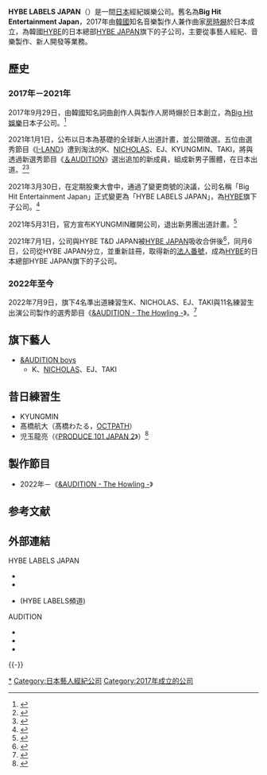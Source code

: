 {{UTC+9}}
{{Infobox company
| name = HYBE LABELS JAPAN
| name_en = HYBE LABELS JAPAN Inc.
| logo = HYBE LABELS JAPAN logo.png
| logo_size = 
| logo_caption = 
| image =          
| image_size =
| image_caption =
| native_name = ハイブ・レーベルズ・ジャパン
| native_name_lang =ja
| trading_name = 
| other_name = 
| former_name = Big Hit Entertainment Japan
| type = [[私人公司|私人]][[子公司|子公司]]
| local_code_name = JP
| local_code = 1010401161307 
| foundation = {{Start date|2017|09|29}}
| founder =  [[房時爀|房時爀]]
| location = {{JPN}}[[東京都|東京都]][[港區_(東京都)|港區]][[芝大門|芝大門]]2丁目2番11號(泉芝大門大樓)5樓<ref name=公司資訊>{{Cite web|title=株式会社HYBE LABELS JAPAN 東京都港区 法人番号:1010401161307 の詳細 - 法人.info|url=https://www.houjin.info/detail/1010401161307/|website=www.houjin.info|date=2021-07-06|accessdate=2021-07-29|language=ja|archive-date=2022-01-25|archive-url=https://web.archive.org/web/20220125165437/https://www.houjin.info/detail/1010401161307/}}</ref>
| area_served = 
| key_people =  李命學 <ref>{{Cite web|title=Big Hit Entertainment Japan(BHEJ) - ＴＯＫＹＯカオスエリアコレクション（ＴＣＣ２）|url=http://tcc2.seesaa.net/article/455471339.html?amp=1&__twitter_impression=true|accessdate=2021-01-03|work=tcc2.seesaa.net|archive-date=2021-01-03|archive-url=https://web.archive.org/web/20210103144100/http://tcc2.seesaa.net/article/455471339.html?amp=1&__twitter_impression=true}}</ref>
| products = 
| industry = [[J-POP|J-POP]]
| services =  藝人經紀、新人開發、[[音樂製作|音樂製作]]、音樂出版、音樂版權管理
| parent = [[HYBE|HYBE]]
| major_shareholder = [[HYBE_JAPAN|HYBE JAPAN]] (100%)<ref>{{Cite web|title=HYBE 2021.12 사업보고서(事業報告書) → IX.계열회사 등에 관한 사항(關聯公司等事項)|url=https://dart.fss.or.kr/dsaf001/main.do?rcpNo=20220322000653|website=dart.fss.or.kr|date=2022-03-22|accessdate=2022-03-22|language=ko|archive-date=2022-03-24|archive-url=https://web.archive.org/web/20220324090305/https://dart.fss.or.kr/dsaf001/main.do?rcpNo=20220322000653}}</ref>
| owner = 
| homepage = {{URL|https://hybelabelsjapan.com/}}
}}

'''HYBE LABELS JAPAN'''（{{lang-ja|'''ハイブ・レーベルズ・ジャパン'''}}）是一間[[日本|日本]]經紀娛樂公司。舊名為'''Big Hit Entertainment Japan'''，2017年由[[韓國|韓國]]知名音樂製作人兼作曲家[[房時爀|房時爀]]於日本成立，為韓國[[HYBE|HYBE]]的日本總部[[HYBE_JAPAN|HYBE JAPAN]]旗下的子公司，主要從事藝人經紀、音樂製作、新人開發等業務。

==歷史==
===2017年－2021年===
2017年9月29日，由韓國知名詞曲創作人與製作人房時爀於日本創立，為[[Big_Hit娛樂|Big Hit娛樂]]日本子公司。<ref>{{Cite web|title=Company-Big Hit Entertainment Japan|url=https://bighitjapan.jp/company/jpn/|accessdate=2021-01-01|work=bighitjapan.jp|language=ja}}</ref>

2021年1月1日，公布以日本為基礎的全球新人出道計畫，並公開徵選。五位由選秀節目《[[I-land|I-LAND]]》遭到淘汰的K、[[王奕翔|NICHOLAS]]、EJ、KYUNGMIN、TAKI，將與透過新選秀節目《[[＆AUDITION|＆AUDITION]]》選出追加的新成員，組成新男子團體，在日本出道。<ref>{{Cite web|title=Big Hit Japanサポートで「I-LAND」のケイ、タキ、ニコラス、ウィジュ、ギョンミンがグループ結成（コメントあり）|url=https://natalie.mu/music/news/411008|accessdate=2020-12-31|last=Inc|first=Natasha|work=音楽ナタリー|language=ja|archive-date=2021-01-26|archive-url=https://web.archive.org/web/20210126160832/https://natalie.mu/music/news/411008}}</ref><ref>{{Cite web|title=2021年KPOP四大都要推新團！BP師妹來了 SM、Big Hit要出新男團 ETtoday星光雲|url=https://star.ettoday.net/news/1890195|accessdate=2021-02-15|author=|date=|last=ETtoday新聞雲|format=|work=star.ettoday.net|publisher=|language=zh-Hant|archive-date=2021-01-08|archive-url=https://web.archive.org/web/20210108053100/https://star.ettoday.net/news/1890195}}</ref>

2021年3月30日，在定期股東大會中，通過了變更商號的決議，公司名稱「Big Hit Entertainment Japan」正式變更為「HYBE LABELS JAPAN」，為[[HYBE|HYBE]]旗下子公司。<ref >{{Cite web|title=(舊)株式会社HYBE LABELS JAPAN 東京都港区 法人番号:1010401134122 の詳細 - 法人.info|url=https://www.houjin.info/detail/1010401134122/|website=www.houjin.info|date=|accessdate=2021-07-29|language=ja|archive-date=2021-11-18|archive-url=https://web.archive.org/web/20211118073154/https://www.houjin.info/detail/1010401134122/}}</ref>

2021年5月31日，官方宣布KYUNGMIN離開公司，退出新男團出道計畫。<ref>{{Cite web|title=「I-LAND」Kらとデビュー予定・KYUNGMIN、事務所退所発表「＆AUDITION」新情報も予告 - モデルプレス|url=https://mdpr.jp/k-enta/detail/2603940|date=2021-05-31|access-date=2021-09-02|work=mdpr.jp|language=ja|archive-date=2022-01-29|archive-url=https://web.archive.org/web/20220129120240/https://mdpr.jp/k-enta/detail/2603940}}</ref>

2021年7月1日，公司與HYBE T&D JAPAN被[[HYBE_JAPAN|HYBE JAPAN]]吸收合併後<ref>{{Cite web|title=株式会社HYBE JAPAN 東京都港区 法人番号:3010401144474 の詳細 - 法人.info|url=https://www.houjin.info/detail/3010401144474/|website=www.houjin.info|date=2021-07-06|accessdate=2021-08-05|language=ja|archive-date=2021-11-09|archive-url=https://web.archive.org/web/20211109041526/https://www.houjin.info/detail/3010401144474/}}</ref>，同月6日，公司從HYBE JAPAN分立，並重新註冊，取得新的[[法人番號|法人番號]]{{r|公司資訊}}，成為[[HYBE|HYBE]]的日本總部HYBE JAPAN旗下的子公司。

===2022年至今===
2022年7月9日，旗下4名準出道練習生K、NICHOLAS、EJ、TAKI與11名練習生出演公司製作的選秀節目《[[&AUDITION_-_The_Howling_-|&AUDITION - The Howling -]]》。<ref>{{Cite web |title=日本発BTS弟分オーディション番組『&AUDITION』放送／配信開始日決定 |url=https://www.oricon.co.jp/news/2237168/full/ |access-date=2022-06-03 |date=2022-06-03 |work=ORICON NEWS}}</ref>

==旗下藝人==
*[[&AUDITION_-_The_Howling_-#出道成員|&AUDITION boys]]
**K、[[王奕翔|NICHOLAS]]、EJ、TAKI

== 昔日練習生 ==
*KYUNGMIN <!-- 未出道 -->
*髙橋航大（髙橋わたる，[[OCTPATH|OCTPATH]]）
*児玉龍亮（《[[PRODUCE_101_JAPAN_第二季|PRODUCE 101 JAPAN 2]]》）<ref>{{Cite web|title=日プ2｜レベルテスト後半戦スタート！ 憧れのJO1からの激励メッセージに気持ちが上がる練習生たち|url=https://www.excite.co.jp/news/article/E1618652439298/|date=2021-04-17|accessdate=2021-06-10|website=www.excite.co.jp|archive-date=2021-04-18|archive-url=https://web.archive.org/web/20210418070301/https://www.excite.co.jp/news/article/E1618652439298/}}</ref>

==製作節目==
*2022年－《[[&AUDITION_-_The_Howling_-|&AUDITION - The Howling -]]》

== 参考文献 ==
{{Reflist|2}}

==外部連結==
; HYBE LABELS JAPAN
* {{Official|hybelabelsjapan.com|HYBE LABELS JAPAN的官方網站}}
* {{twitter|HYBE_LABELS_JP|HYBE LABELS JAPAN}}
* {{youtube|p=PL_Cqw69_m_yyt4AMPILtBTdwmSabmQXrW}} (HYBE LABELS頻道)

; AUDITION
* {{Official|https://hybelabelsjapan-audition.com/|HYBE LABELS JAPAN AUDITION 的官方網站}}
* {{twitter|HYBE_AuditionJP|HYBE AUDITION JAPAN}}
* {{Instagram|hybeauditionjapan_official|HYBE AUDITION JAPAN}}

{{-}}
{{HYBE LABELS JAPAN}}

[[Category:HYBE_LABELS_JAPAN|*]]
[[Category:日本藝人經紀公司|Category:日本藝人經紀公司]]
[[Category:2017年成立的公司|Category:2017年成立的公司]]